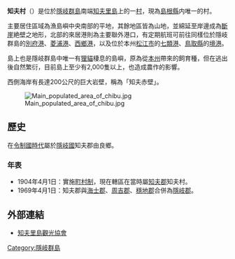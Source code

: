 {{日本町村
| 自治體名=知夫
| 町村=村
| 圖像 = [[File:Chibu_sekiheki.jpg|240px]]
| 圖像說明=[[知夫赤壁|知夫赤壁]]
| 町村章=[[File:Emblem_of_Chibu,_Shimane.svg|100px]]
| 日文原名=知夫村
| 平假名=ちぶむら
| 羅馬字拼音=Chibu-mura
| 都道府縣=島根縣
| 支廳=
| 郡=隱岐郡
| 編號=32527-9
| 面積=13.69
| 邊界未定=
| 人口=645
| 統計時間=2010年11月1日
| 自治體= 
| 樹=
| 花=
| 鳥=
| 其他象徵物=
| 其他象徵=
| 首長=矢田辰夫
| 議員數=8
| 郵遞區號=684-0102
| 所在地=隠岐郡知夫村郡1065番地
| 電話號碼=8514-8-2211
| 外部連結=http://chibu-vill.com/
| 經度=
| 緯度=
| 地圖=[[File:Chibu_in_Shimane_Prefecture.png|250px]]
| 註記=人口：[http://chibu-vill.com/ 知夫村官方網頁]
}}
'''知夫村'''（{{jpn|j=知夫村|hg=ちぶむら|rm=Chibu mura|f=y}}）是位於[[隱岐群島|隱岐群島]]南端[[知夫里島|知夫里島]]上的一[[村|村]]，現為[[島根縣|島根縣]]内唯一的村。

主要居住區域為漁島嶼中央南部的平地，其餘地區皆為山地，並綿延至岸邊成為[[斷崖|斷崖]]絶壁之地形，北部的來居港則為主要聯外港口，有定期航班可前往同樣位於隱岐群島的[[別府港|別府港]]、[[菱浦港|菱浦港]]、[[西鄉港|西鄉港]]，以及位於本州[[松江市|松江市]]的[[七類港|七類港]]、[[鳥取縣|鳥取縣]]的[[境港|境港]]。

島上也是隱岐群島中唯一有[[狸貓|狸貓]]棲息的島嶼，原為從[[本州|本州]]帶來的飼育種，但在逃出後自然繁衍，目前島上至少有2,000隻以上，也造成農作的影響。

西側海岸有長達200公尺的巨大岩壁，稱為「知夫赤壁」。

[[File:Main_populated_area_of_chibu.jpg|thumb]]
==歷史==
在[[令制國時代|令制國時代]]屬於[[隱岐國|隱岐國]]知夫郡由良鄉。

===年表===
* 1904年4月1日：實施[[町村制|町村制]]，現在轄區在當時屬[[知夫郡|知夫郡]]知夫村。
* 1969年4月1日：知夫郡與[[海士郡|海士郡]]、[[周吉郡|周吉郡]]、[[穩地郡|穩地郡]]合併為[[隱岐郡|隱岐郡]]。

==外部連結==
{{commonscat|Chibu, Shimane}}
* {{Ja}} [http://www.chibu.jp/ 知夫里島觀光協會] {{Wayback|url=http://www.chibu.jp/ |date=20071021025751 }}

{{島根縣}}{{Authority control}}

[[Category:隱岐群島|Category:隱岐群島]]